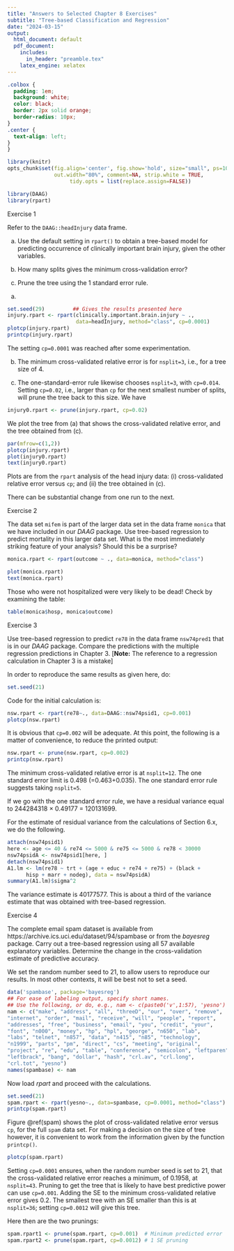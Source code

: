 ```yaml
---
title: "Answers to Selected Chapter 8 Exercises"
subtitle: "Tree-based Classification and Regression"
date: "2024-03-15"
output: 
  html_document: default
  pdf_document:
    includes:
      in_header: "preamble.tex"
    latex_engine: xelatex
---
```


```css
.colbox {
  padding: 1em;
  background: white;
  color: black;
  border: 2px solid orange;
  border-radius: 10px;
}
.center {
  text-align: left;
}
}
```

```r
library(knitr)
opts_chunk$set(fig.align='center', fig.show='hold', size="small", ps=10, 
               out.width="80%", comment=NA, strip.white = TRUE,
                    tidy.opts = list(replace.assign=FALSE))
```

```r
library(DAAG)
library(rpart)
```

::: {.colbox data-latex=""}
::: {data-latex=""}
Exercise 1
:::

Refer to the `DAAG::headInjury` data frame.

a.  Use the default setting in `rpart()` to obtain a tree-based model for predicting occurrence of clinically important brain injury, given the other variables.

b.  How many splits gives the minimum cross-validation error?

c.  Prune the tree using the 1 standard error rule.
:::

a.  

```r
set.seed(29)         ## Gives the results presented here
injury.rpart <- rpart(clinically.important.brain.injury ~ ., 
                      data=headInjury, method="class", cp=0.0001)
plotcp(injury.rpart)
printcp(injury.rpart)
```

The setting `cp=0.0001` was reached after some experimentation.

b.  The minimum cross-validated relative error is for `nsplit=3`, i.e., for a tree size of 4.

c.  The one-standard-error rule likewise chooses `nsplit=3`, with `cp=0.014`. Setting `cp=0.02`, i.e., larger than `cp` for the next smallest number of splits, will prune the tree back to this size. We have

```r
injury0.rpart <- prune(injury.rpart, cp=0.02)
```

We plot the tree from (a) that shows the cross-validated relative error, and the tree obtained from (c).

```r
par(mfrow=c(1,2))
plotcp(injury.rpart)
plot(injury0.rpart)
text(injury0.rpart)
```

Plots are from the `rpart` analysis of the head injury data: (i) cross-validated relative error versus `cp`; and (ii) the tree obtained in (c).

There can be substantial change from one run to the next.

::: {.colbox data-latex=""}
::: {data-latex=""}
Exercise 2
:::

The data set `mifem` is part of the larger data set in the data frame `monica` that we have included in our *DAAG* package. Use tree-based regression to predict mortality in this larger data set. What is the most immediately striking feature of your analysis? Should this be a surprise?
:::

```r
monica.rpart <- rpart(outcome ~ ., data=monica, method="class")
```

```r
plot(monica.rpart)
text(monica.rpart)
```

Those who were not hospitalized were very likely to be dead! Check by examining the table:

```r
table(monica$hosp, monica$outcome)
```

::: {.colbox data-latex=""}
::: {data-latex=""}
Exercise 3
:::
Use tree-based regression to predict `re78` in the data frame `nsw74pred1` that 
is in our *DAAG* package. Compare the predictions with the multiple regression 
predictions in Chapter 3.  [__Note:__ The reference to a regression calculation 
in Chapter 3 is a mistake]
:::

In order to reproduce the same results as given here, do:

```r
set.seed(21)
```

Code for the initial calculation is:

```r
nsw.rpart <- rpart(re78~., data=DAAG::nsw74psid1, cp=0.001)
plotcp(nsw.rpart)
```

It is obvious that `cp=0.002` will be adequate. At this point, the following is a matter of convenience, to reduce the printed output:

```r
nsw.rpart <- prune(nsw.rpart, cp=0.002)
printcp(nsw.rpart)
```

The minimum cross-validated relative error is at `nsplit=12`. The one standard error limit is 0.498 (=0.463+0.035). The one standard error rule suggests taking `nsplit=5`.

If we go with the one standard error rule, we have a residual variance equal to 244284318 $\times$ 0.49177 = 120131699.

For the estimate of residual variance from the calculations of Section 6.x, we do the following.

```r
attach(nsw74psid1)
here <- age <= 40 & re74 <= 5000 & re75 <= 5000 & re78 < 30000
nsw74psidA <- nsw74psid1[here, ]
detach(nsw74psid1)
A1.lm <- lm(re78 ~ trt + (age + educ + re74 + re75) + (black +
      hisp + marr + nodeg), data = nsw74psidA)
summary(A1.lm)$sigma^2
```

The variance estimate is 40177577. This is about a third of the
variance estimate that was obtained with tree-based regression.

::: {.colbox data-latex=""}
::: {data-latex=""}
Exercise 4
:::
The complete email spam dataset is available from 
https://archive.ics.uci.edu/dataset/94/spambase or from the _bayesreg_ 
package. Carry out a tree-based regression using all 57 available explanatory 
variables.  Determine the change in the cross-validation estimate of 
predictive accuracy.
:::
We set the random number seed to 21, to allow users to reproduce our results. In most other contexts, it will be best not to set a seed.

```r
data('spambase', package='bayesreg')
## For ease of labeling output, specify short names.  
## Use the following, or do, e.g., nam <- c(paste0('v',1:57), 'yesno')
nam <- c("make", "address", "all", "threeD", "our", "over", "remove", 
"internet", "order", "mail", "receive", "will", "people", "report", 
"addresses", "free", "business", "email", "you", "credit", "your", 
"font", "n000", "money", "hp", "hpl", "george", "n650", "lab", 
"labs", "telnet", "n857", "data", "n415", "n85", "technology", 
"n1999", "parts", "pm", "direct", "cs", "meeting", "original", 
"project", "re", "edu", "table", "conference", "semicolon", "leftparen", 
"leftbrack", "bang", "dollar", "hash", "crl.av", "crl.long", 
"crl.tot", "yesno")
names(spambase) <- nam
```

Now load *rpart* and proceed with the calculations.

```r
set.seed(21)
spam.rpart <- rpart(yesno~., data=spambase, cp=0.0001, method="class")
printcp(spam.rpart)
```

Figure \@ref(spam) shows the plot of cross-validated relative error versus `cp`,
for the full `spam` data set. For making a decision on the size of tree however, 
it is convenient to work from the information given by the function `printcp()`.

```r
plotcp(spam.rpart)
```
Setting `cp=0.0001` ensures, when the random number seed is set to 21, that the cross-validated relative error reaches a minimum, of 0.1958, at `nsplit=43`. Pruning to get the tree that is likely to have best predictive power can use `cp=0.001`. Adding the SE to the minimum cross-validated relative error gives 0.2. The smallest tree with an SE smaller than this is at `nsplit=36`; setting `cp=0.0012` will give this tree.

Here then are the two prunings:

```r
spam.rpart1 <- prune(spam.rpart, cp=0.001)  # Minimum predicted error
spam.rpart2 <- prune(spam.rpart, cp=0.0012) # 1 SE pruning
```
